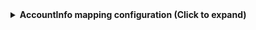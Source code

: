 <details>
<summary><b>AccountInfo mapping configuration (Click to expand)</b></summary>

```yaml showLineNumbers
resources:
  - kind: AccountInfo
    selector:
      query: 'true'
    port:
      entity:
        mappings:
          identifier: .Properties.Id
          title: .Properties.Name
          blueprint: '"awsAccount"'
```

</details>
